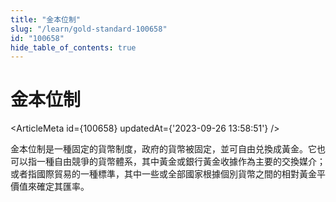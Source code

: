 ```yaml
---
title: "金本位制"
slug: "/learn/gold-standard-100658"
id: "100658"
hide_table_of_contents: true
---
```



# 金本位制

<ArticleMeta id={100658} updatedAt={'2023-09-26 13:58:51'} />
<div className='border-solid border-b border-t-0 my-4 border-[var(--ifm-color-gray-300)]' />

金本位制是一種固定的貨幣制度，政府的貨幣被固定，並可自由兑換成黃金。它也可以指一種自由競爭的貨幣體系，其中黃金或銀行黃金收據作為主要的交換媒介；或者指國際貿易的一種標準，其中一些或全部國家根據個別貨幣之間的相對黃金平價值來確定其匯率。

